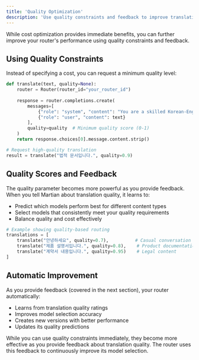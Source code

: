 ```yaml
---
title: 'Quality Optimization'
description: 'Use quality constraints and feedback to improve translations'
---
```


While cost optimization provides immediate benefits, you can further improve your router's performance using quality constraints and feedback.

## Using Quality Constraints
Instead of specifying a cost, you can request a minimum quality level:

```python
def translate(text, quality=None):
    router = Router(router_id="your_router_id")
    
    response = router.completions.create(
        messages=[
            {"role": "system", "content": "You are a skilled Korean-English translator."},
            {"role": "user", "content": text}
        ],
        quality=quality  # Minimum quality score (0-1)
    )
    return response.choices[0].message.content.strip()

# Request high-quality translation
result = translate("법적 문서입니다.", quality=0.9)
```

## Quality Scores and Feedback
The quality parameter becomes more powerful as you provide feedback. When you tell Martian about translation quality, it learns to:
- Predict which models perform best for different content types
- Select models that consistently meet your quality requirements
- Balance quality and cost effectively

```python
# Example showing quality-based routing
translations = [
    translate("안녕하세요", quality=0.7),          # Casual conversation
    translate("제품 설명서입니다.", quality=0.8),    # Product documentation
    translate("계약서 내용입니다.", quality=0.95)    # Legal content
]
```

## Automatic Improvement
As you provide feedback (covered in the next section), your router automatically:
- Learns from translation quality ratings
- Improves model selection accuracy
- Creates new versions with better performance
- Updates its quality predictions

<Note>
  While you can use quality constraints immediately, they become more effective as you provide feedback about translation quality. The router uses this feedback to continuously improve its model selection.
</Note>